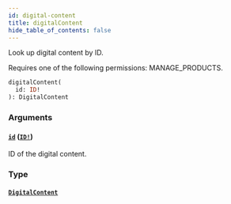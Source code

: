 ```yaml
---
id: digital-content
title: digitalContent
hide_table_of_contents: false
---
```


Look up digital content by ID.

Requires one of the following permissions: MANAGE_PRODUCTS.

```graphql
digitalContent(
  id: ID!
): DigitalContent
```

### Arguments

#### [`id`](#) ([`ID!`](../../../developer/api-reference/scalars/id))

ID of the digital content.

### Type

#### [`DigitalContent`](../../../developer/api-reference/objects/digital-content)
